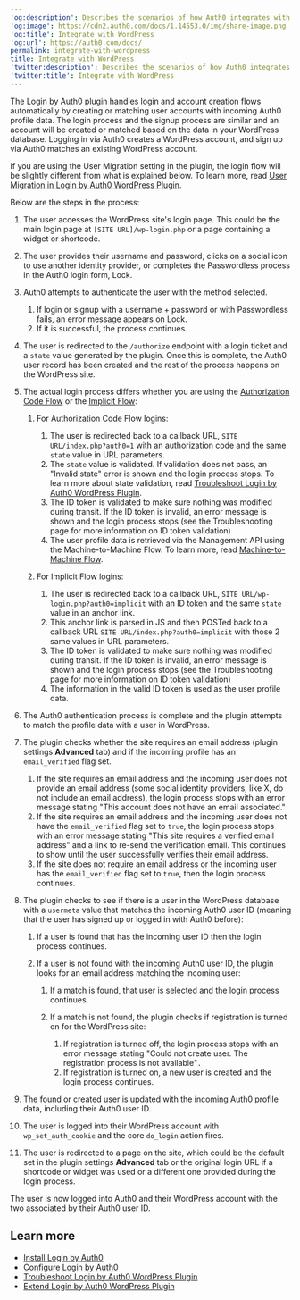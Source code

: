 ---
'og:description': Describes the scenarios of how Auth0 integrates with WordPress
'og:image': https://cdn2.auth0.com/docs/1.14553.0/img/share-image.png
'og:title': Integrate with WordPress
'og:url': https://auth0.com/docs/
permalink: integrate-with-wordpress
title: Integrate with WordPress
'twitter:description': Describes the scenarios of how Auth0 integrates with WordPress
'twitter:title': Integrate with WordPress
---
The Login by Auth0 plugin handles login and account creation flows automatically by creating or matching user accounts with incoming Auth0 profile data. The login process and the signup process are similar and an account will be created or matched based on the data in your WordPress database. Logging in via Auth0 creates a WordPress account, and sign up via Auth0 matches an existing WordPress account.

If you are using the User Migration setting in the plugin, the login flow will be slightly different from what is explained below. To learn more, read [User Migration in Login by Auth0 WordPress Plugin](/docs/customize/integrations/cms/wordpress-plugin/user-migration-in-login-by-auth0).

Below are the steps in the process:

1. The user accesses the WordPress site's login page. This could be the main login page at `[SITE URL]/wp-login.php` or a page containing a widget or shortcode.
2. The user provides their username and password, clicks on a social icon to use another identity provider, or completes the Passwordless process in the Auth0 login form, Lock.
3. Auth0 attempts to authenticate the user with the method selected.

   1. If login or signup with a username + password or with Passwordless fails, an error message appears on Lock.
   2. If it is successful, the process continues.
4. The user is redirected to the `/authorize` endpoint with a login ticket and a `state` value generated by the plugin. Once this is complete, the Auth0 user record has been created and the rest of the process happens on the WordPress site.
5. The actual login process differs whether you are using the [Authorization Code Flow](/docs/get-started/authentication-and-authorization-flow/authorization-code-flow) or the [Implicit Flow](/docs/authenticate/login/oidc-conformant-authentication/oidc-adoption-implicit-flow):

   1. For Authorization Code Flow logins:

      1. The user is redirected back to a callback URL, `SITE URL/index.php?auth0=1` with an authorization code and the same `state` value in URL parameters.
      2. The `state` value is validated. If validation does not pass, an "Invalid state" error is shown and the login process stops. To learn more about state validation, read [Troubleshoot Login by Auth0 WordPress Plugin](/docs/customize/integrations/cms/wordpress-plugin/troubleshoot-login-by-auth0).
      3. The ID token is validated to make sure nothing was modified during transit. If the ID token is invalid, an error message is shown and the login process stops (see the Troubleshooting page for more information on ID token validation)
      4. The user profile data is retrieved via the Management API using the Machine-to-Machine Flow. To learn more, read [Machine-to-Machine Flow](/docs/get-started/authentication-and-authorization-flow/client-credentials-flow).
   2. For Implicit Flow logins:

      1. The user is redirected back to a callback URL, `SITE URL/wp-login.php?auth0=implicit` with an ID token and the same `state` value in an anchor link.
      2. This anchor link is parsed in JS and then POSTed back to a callback URL `SITE URL/index.php?auth0=implicit` with those 2 same values in URL parameters.
      3. The ID token is validated to make sure nothing was modified during transit. If the ID token is invalid, an error message is shown and the login process stops (see the Troubleshooting page for more information on ID token validation)
      4. The information in the valid ID token is used as the user profile data.
6. The Auth0 authentication process is complete and the plugin attempts to match the profile data with a user in WordPress.
7. The plugin checks whether the site requires an email address (plugin settings **Advanced** tab) and if the incoming profile has an `email_verified` flag set.

   1. If the site requires an email address and the incoming user does not provide an email address (some social identity providers, like X, do not include an email address), the login process stops with an error message stating "This account does not have an email associated."
   2. If the site requires an email address and the incoming user does not have the `email_verified` flag set to `true`, the login process stops with an error message stating "This site requires a verified email address" and a link to re-send the verification email. This continues to show until the user successfully verifies their email address.
   3. If the site does not require an email address or the incoming user has the `email_verified` flag set to `true`, then the login process continues.
8. The plugin checks to see if there is a user in the WordPress database with a `usermeta` value that matches the incoming Auth0 user ID (meaning that the user has signed up or logged in with Auth0 before):

   1. If a user is found that has the incoming user ID then the login process continues.
   2. If a user is not found with the incoming Auth0 user ID, the plugin looks for an email address matching the incoming user:

      1. If a match is found, that user is selected and the login process continues.
      2. If a match is not found, the plugin checks if registration is turned on for the WordPress site:

         1. If registration is turned off, the login process stops with an error message stating "Could not create user. The registration process is not available"`.`
         2. If registration is turned on, a new user is created and the login process continues.
9. The found or created user is updated with the incoming Auth0 profile data, including their Auth0 user ID.
10. The user is logged into their WordPress account with `wp_set_auth_cookie` and the core `do_login` action fires.
11. The user is redirected to a page on the site, which could be the default set in the plugin settings **Advanced** tab or the original login URL if a shortcode or widget was used or a different one provided during the login process.

The user is now logged into Auth0 and their WordPress account with the two associated by their Auth0 user ID.

## Learn more

* [Install Login by Auth0](/docs/customize/integrations/cms/wordpress-plugin/install-login-by-auth0)
* [Configure Login by Auth0](/docs/customize/integrations/cms/wordpress-plugin/configure-login-by-auth0)
* [Troubleshoot Login by Auth0 WordPress Plugin](/docs/customize/integrations/cms/wordpress-plugin/troubleshoot-login-by-auth0)
* [Extend Login by Auth0 WordPress Plugin](/docs/customize/integrations/cms/wordpress-plugin/extend-login-by-auth0)